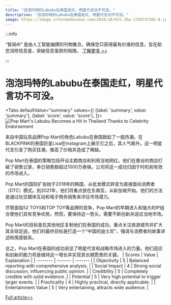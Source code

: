 ```yaml
---
title: "泡泡玛特的Labubu在泰国走红，明星代言功不可没。"
description: "泡泡玛特的Labubu在泰国走红，明星代言功不可没。"
image: https://image.informedainews.com/2024/10/Ent-JDq-1728737385-0.jpg
---
```



:::info

“智闻AI“ 是由人工智能编撰的刊物集合，确保您只获得最有价值的信息，旨在助您消除信息差，突破信息茧房的局限。  [了解更多 >>](/)

:::

# 泡泡玛特的Labubu在泰国走红，明星代言功不可没。


<Tabs
	defaultValue="summary"
	values={[
	{label: 'summary', value: 'summary'},
	{label: 'score', value: 'score'},
]}>
<TabItem value="summary">
<img
  src="https://image.informedainews.com/2024/10/Ent-JDq-1728737385-0.jpg"
  alt="Pop Mart's Labubu Becomes a Hit in Thailand Thanks to Celebrity Endorsement"
/>



来自中国玩具品牌Pop Mart的角色Labubu在泰国掀起了一股热潮。在BLACKPINK的泰国巨星Lisa在Instagram上展示它之后，其人气飙升。这一明星代言引发了购买狂潮，推高了价格并造成了稀缺。

Pop Mart在泰国的策略包括开设主题商店和利用当地网红。他们在曼谷的商店打破了销售记录，单日销售额超过1000万泰铢。公司将这一成功归因于时机和有效的市场进入。

Pop Mart的国际扩张始于2018年的韩国，从批发模式转变为直接面向消费者（DTC）模式。到2021年，他们将重点放在东南亚，从新加坡开始。他们的方法是通过社交媒体互动和电子商务销售来评估市场潜力。

尽管面临52 TOYS和TOP TOY等品牌的竞争，Pop Mart的早期进入和强大的IP组合使他们具有竞争优势。然而，要保持这一势头，需要不断创新并适应当地市场。

Pop Mart的目标是在其他地区复制他们在泰国的成功，重点关注旅游城市并扩大其全球足迹。他们的最终目标是打造一个“中国的迪士尼”，强调与消费者的故事讲述和情感联系。

总之，Pop Mart在泰国的成功突显了明星代言和战略市场进入的力量。他们适应和创新的能力将是维持这一增长并实现其长期愿景的关键。
</TabItem>
<TabItem value="score">
	| Scores     | Value   | Explanation |
	| -------- | ------- | ------- |
	| Objectivity  | 5    | Balanced reporting with comprehensive analysis.    |
	| Social Impact | 4     | Strong social discussion, influencing public opinion.    |
	| Credibility    | 5    | Completely credible with solid evidence.    |
	| Potential    | 5    | Very high potential to trigger larger events.    |
	| Practicality    | 4    | Highly practical, directly applicable.    |
	| Entertainment Value    | 5    | Very entertaining, attracts wide audience.    |
</TabItem>
</Tabs>

[Full article>>](https://www.36kr.com/p/2988956133141000)
